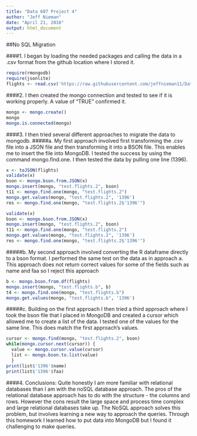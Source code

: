 ```yaml
---
title: "Data 607 Project 4"
author: "Jeff Nieman"
date: "April 21, 2016"
output: html_document
---
```

##No SQL Migration

####1.  I began by loading the needed packages and calling the data in a .csv format from the github location where I stored it.

```r
require(rmongodb)
require(jsonlite)
flights <- read.csv('https://raw.githubusercontent.com/jeffnieman11/Data607_Project4/master/airports.csv', header = T, na.strings="")

```

####2.  I then created the mongo connection and tested to see if it is working properly.  A value of "TRUE" confirmed it.
```r
mongo <- mongo.create()
mongo
mongo.is.connected(mongo)

```

####3.  I then tried several different approaches to migrate the data to mongodb.
#####a.  My first approach involved first transforming the .csv file into a JSON file and then transforming it into a BSON file.  This enables me to insert the file into MongoDB.  I tested the success by using the command mongo.find.one.  I then tested the data by pulling one line (1396).
```r
x <- toJSON(flights)
validate(x)  
bson <- mongo.bson.from.JSON(x)
mongo.insert(mongo, "test.flights.2", bson)
t11 <- mongo.find.one(mongo, "test.flights.2")
mongo.get.values(mongo, "test.flights.2", '1396')
res <- mongo.find.one(mongo, "test.flights.2$'1396'")
```

```r
validate(x)  
bson <- mongo.bson.from.JSON(x)
mongo.insert(mongo, "test.flights.2", bson)
t11 <- mongo.find.one(mongo, "test.flights.2")
mongo.get.values(mongo, "test.flights.2", '1396')
res <- mongo.find.one(mongo, "test.flights.2$'1396'")
```

#####b.  My second approach involved converting the R dataframe directly to a bson format.   I performed the same test on the data as in approach a.  This approach does not return correct values for some of the fields such as name and faa so I reject this approach
```r
b <- mongo.bson.from.df(flights)
mongo.insert(mongo, "test.flights.b", b)
t4 <- mongo.find.one(mongo, "test.flights.b")
mongo.get.values(mongo, "test.flights.b", '1396')

```

#####c.  Building on the first approach I then tried a third approach where I took the bson file that I placed in MongoDB and created a cursor which allowed me to create a list of the data.  I tested one of the values for the same line.  This does match the first approach's values.

```r
cursor <- mongo.find(mongo, "test.flights.2", bson)
while(mongo.cursor.next(cursor)) {
  value <- mongo.cursor.value(cursor)
  list <- mongo.bson.to.list(value)
  }
print(list$'1396'$name)
print(list$'1396'$faa)
```

####4. Conclusions:  Quite honestly I am more familiar with relational databases than I am with the noSQL database approach.  The pros of the relational database approach has to do with the structure - the columns and rows.  However the cons result the large space and process time complex and large relational databases take up.  The NoSQL approach solves this problem, but involves learning a new way to approach the queries.  Through this homework I learned how to put data into MongoDB but I found it challenging to make queries.  
